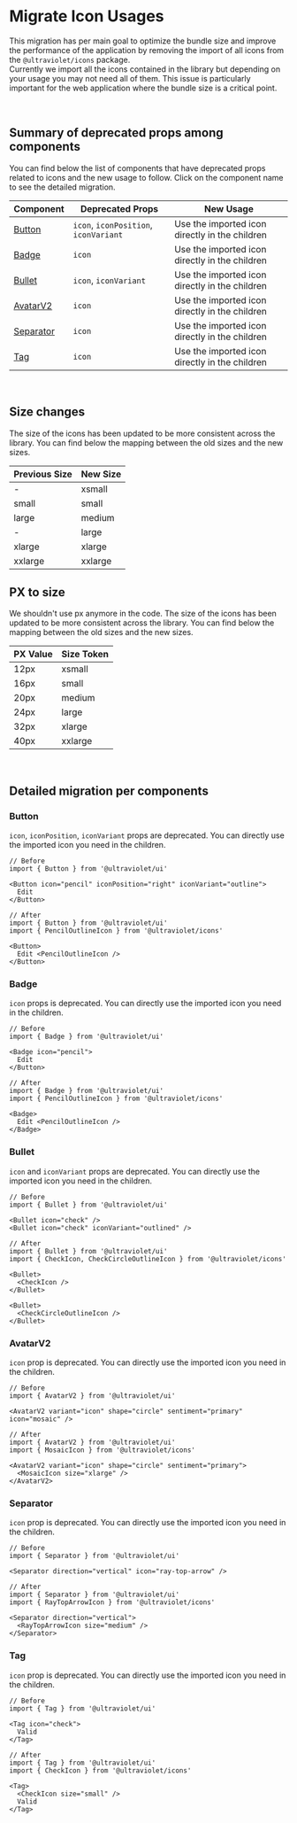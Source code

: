
<Meta title="Migrations/Migrate Icon Usages" />

# Migrate Icon Usages

This migration has per main goal to optimize the bundle size and improve the performance of the application by removing the import of all icons from the `@ultraviolet/icons` package.
<br/>
Currently we import all the icons contained in the library but depending on your usage you may not need all of them. This issue is particularly important for the web application where the bundle size is a critical point.

<br />

## Summary of deprecated props among components

You can find below the list of components that have deprecated props related to icons and the new usage to follow. Click on the component name to see the detailed migration.

| Component        | Deprecated Props                     | New Usage                                      |
|------------------|--------------------------------------|------------------------------------------------|
| [Button](#button) | `icon`, `iconPosition`, `iconVariant` | Use the imported icon directly in the children |
| [Badge](#badge)   | `icon`                               | Use the imported icon directly in the children |
| [Bullet](#bullet) | `icon`, `iconVariant`                | Use the imported icon directly in the children |
| [AvatarV2](#avatarv2) | `icon`                           | Use the imported icon directly in the children |
| [Separator](#separator) | `icon`                         | Use the imported icon directly in the children |
| [Tag](#tag)       | `icon`                               | Use the imported icon directly in the children |

<br />

## Size changes

The size of the icons has been updated to be more consistent across the library. You can find below the mapping between the old sizes and the new sizes.

| Previous Size | New Size |
|---------------|----------|
| -             | xsmall   |
| small         | small    |
| large         | medium   |
| -             | large    |
| xlarge        | xlarge   |
| xxlarge       | xxlarge  |

## PX to size

We shouldn't use px anymore in the code. The size of the icons has been updated to be more consistent across the library. You can find below the mapping between the old sizes and the new sizes.

| PX Value | Size Token |
|----------|------------|
| 12px     | xsmall     |
| 16px     | small      |
| 20px     | medium     |
| 24px     | large      |
| 32px     | xlarge     |
| 40px     | xxlarge    |

<br />

## Detailed migration per components

### Button

`icon`, `iconPosition`, `iconVariant` props are deprecated. You can directly use the imported icon you need in the children.

```tsx
// Before
import { Button } from '@ultraviolet/ui'

<Button icon="pencil" iconPosition="right" iconVariant="outline">
  Edit
</Button>
```

```tsx
// After
import { Button } from '@ultraviolet/ui'
import { PencilOutlineIcon } from '@ultraviolet/icons'

<Button>
  Edit <PencilOutlineIcon />
</Button>
```

### Badge

`icon` props is deprecated. You can directly use the imported icon you need in the children.

```tsx
// Before
import { Badge } from '@ultraviolet/ui'

<Badge icon="pencil">
  Edit
</Button>
```

```tsx
// After
import { Badge } from '@ultraviolet/ui'
import { PencilOutlineIcon } from '@ultraviolet/icons'

<Badge>
  Edit <PencilOutlineIcon />
</Badge>
```

### Bullet

`icon` and `iconVariant` props are deprecated. You can directly use the imported icon you need in the children.

```tsx
// Before
import { Bullet } from '@ultraviolet/ui'

<Bullet icon="check" />
<Bullet icon="check" iconVariant="outlined" />
```

```tsx
// After
import { Bullet } from '@ultraviolet/ui'
import { CheckIcon, CheckCircleOutlineIcon } from '@ultraviolet/icons'

<Bullet>
  <CheckIcon />
</Bullet>

<Bullet>
  <CheckCircleOutlineIcon />
</Bullet>
```

### AvatarV2

`icon` prop is deprecated. You can directly use the imported icon you need in the children.

```tsx
// Before
import { AvatarV2 } from '@ultraviolet/ui'

<AvatarV2 variant="icon" shape="circle" sentiment="primary" icon="mosaic" />
```

```tsx
// After
import { AvatarV2 } from '@ultraviolet/ui'
import { MosaicIcon } from '@ultraviolet/icons'

<AvatarV2 variant="icon" shape="circle" sentiment="primary">
  <MosaicIcon size="xlarge" />
</AvatarV2>
```

### Separator

`icon` prop is deprecated. You can directly use the imported icon you need in the children.

```tsx
// Before
import { Separator } from '@ultraviolet/ui'

<Separator direction="vertical" icon="ray-top-arrow" />
```

```tsx
// After
import { Separator } from '@ultraviolet/ui'
import { RayTopArrowIcon } from '@ultraviolet/icons'

<Separator direction="vertical">
  <RayTopArrowIcon size="medium" />
</Separator>
```


### Tag

`icon` prop is deprecated. You can directly use the imported icon you need in the children.

```tsx
// Before
import { Tag } from '@ultraviolet/ui'

<Tag icon="check">
  Valid
</Tag>
```

```tsx
// After
import { Tag } from '@ultraviolet/ui'
import { CheckIcon } from '@ultraviolet/icons'

<Tag>
  <CheckIcon size="small" />
  Valid
</Tag>
```
